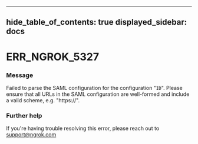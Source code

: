 

---
hide_table_of_contents: true
displayed_sidebar: docs
---


# ERR_NGROK_5327

### Message
Failed to parse the SAML configuration for the configuration "`ID`". Please ensure that all URLs in the SAML configuration are well-formed and include a valid scheme, e.g. "https://".

<ErrorDetails />



### Further help
If you're having trouble resolving this error, please reach out to [support@ngrok.com](mailto:support@ngrok.com?subject=Help%20with%20ERR_NGROK_5327)

